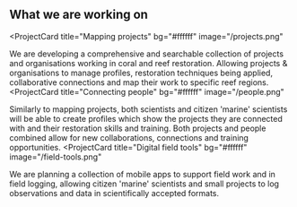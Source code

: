 ## What we are working on

<ProjectCard
  title="Mapping projects"
  bg="#ffffff"
  image="/projects.png"
>
  We are developing a comprehensive and searchable collection of projects and organisations working in coral and reef restoration. Allowing projects & organisations to manage profiles, restoration techniques being applied, collaborative connections and map their work to specific reef regions.
</ProjectCard>
<ProjectCard
  title="Connecting people"
  bg="#ffffff"
  image="/people.png"
>
  Similarly to mapping projects, both scientists and citizen 'marine' scientists will be able to create profiles which show the projects they are connected with and their restoration skills and training. Both projects and people combined allow for new collaborations, connections and training opportunities.
</ProjectCard>
<ProjectCard
  title="Digital field tools"
  bg="#ffffff"
  image="/field-tools.png"
>
  We are planning a collection of mobile apps to support field work and in field logging, allowing citizen 'marine' scientists and small projects to log observations and data in scientifically accepted formats.
</ProjectCard>
